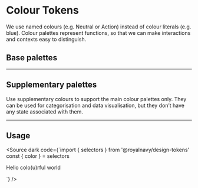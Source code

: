
<Meta title="Tokens/Colours" />

# Colour Tokens

We use named colours (e.g. Neutral or Action) instead of colour literals (e.g. blue). Colour palettes represent functions, so that we can make interactions and contexts easy to distinguish.



## Base palettes

<ColorPalette>
  <ColorItem title="neutral" subtitle="Use the Neutral palette for application UI."
             colors={
               {
                 "900": selectors.color('neutral', '900'),
                 "800": selectors.color('neutral', '800'),
                 "700": selectors.color('neutral', '700'),
                 "600": selectors.color('neutral', '600'),
                 "500": selectors.color('neutral', '500'),
                 "400": selectors.color('neutral', '400'),
                 "300": selectors.color('neutral', '300'),
                 "200": selectors.color('neutral', '200'),
                 "100": selectors.color('neutral', '100'),
                 "000": selectors.color('neutral', '000'),
               }}
  />
  <ColorItem
    title="action"
    subtitle="Use the Action palette for primary actions."
    colors={
      {
        "900": selectors.color('action', '900'),
        "800": selectors.color('action', '800'),
        "700": selectors.color('action', '700'),
        "600": selectors.color('action', '600'),
        "500": selectors.color('action', '500'),
        "400": selectors.color('action', '400'),
        "300": selectors.color('action', '300'),
        "200": selectors.color('action', '200'),
        "100": selectors.color('action', '100'),
        "000": selectors.color('action', '000'),
      }}
  />
  <ColorItem
    title="success"
    subtitle="Use the Success palette for positive feedback."
    colors={
      {
        "900": selectors.color('success', '900'),
        "800": selectors.color('success', '800'),
        "700": selectors.color('success', '700'),
        "600": selectors.color('success', '600'),
        "500": selectors.color('success', '500'),
        "400": selectors.color('success', '400'),
        "300": selectors.color('success', '300'),
        "200": selectors.color('success', '200'),
        "100": selectors.color('success', '100'),
        "000": selectors.color('success', '000'),
      }}
  />
  <ColorItem
    title="warning"
    subtitle="Use the Warning palette to indicate an action or message that may produce undesirable results."
    colors={
      {
        "900": selectors.color('warning', '900'),
        "800": selectors.color('warning', '800'),
        "700": selectors.color('warning', '700'),
        "600": selectors.color('warning', '600'),
        "500": selectors.color('warning', '500'),
        "400": selectors.color('warning', '400'),
        "300": selectors.color('warning', '300'),
        "200": selectors.color('warning', '200'),
        "100": selectors.color('warning', '100'),
        "000": selectors.color('warning', '000'),
      }}
  />
  <ColorItem
    title="danger"
    subtitle="Use the Danger palette for destructive actions."
    colors={
      {
        "900": selectors.color('danger', '900'),
        "800": selectors.color('danger', '800'),
        "700": selectors.color('danger', '700'),
        "600": selectors.color('danger', '600'),
        "500": selectors.color('danger', '500'),
        "400": selectors.color('danger', '400'),
        "300": selectors.color('danger', '300'),
        "200": selectors.color('danger', '200'),
        "100": selectors.color('danger', '100'),
        "000": selectors.color('danger', '000'),
      }}
  />
</ColorPalette>

---

## Supplementary palettes

Use supplementary colours to support the main colour palettes only. They can be used for categorisation and data visualisation, but they don’t have any state associated with them.

<ColorPalette>
  <ColorItem
    title="supa"
    subtitle="supplementary type a"
    colors={
      {
        "900": selectors.color('supa', '900'),
        "800": selectors.color('supa', '800'),
        "700": selectors.color('supa', '700'),
        "600": selectors.color('supa', '600'),
        "500": selectors.color('supa', '500'),
        "400": selectors.color('supa', '400'),
        "300": selectors.color('supa', '300'),
        "200": selectors.color('supa', '200'),
        "100": selectors.color('supa', '100'),
        "000": selectors.color('supa', '000'),
      }}
  />
  <ColorItem
    title="supb"
    subtitle="supplementary type b"
    colors={
      {
        "900": selectors.color('supb', '900'),
        "800": selectors.color('supb', '800'),
        "700": selectors.color('supb', '700'),
        "600": selectors.color('supb', '600'),
        "500": selectors.color('supb', '500'),
        "400": selectors.color('supb', '400'),
        "300": selectors.color('supb', '300'),
        "200": selectors.color('supb', '200'),
        "100": selectors.color('supb', '100'),
        "000": selectors.color('supb', '000'),
      }}
  />
  <ColorItem
    title="supc"
    subtitle="supplementary type c"
    colors={
      {
        "900": selectors.color('supc', '900'),
        "800": selectors.color('supc', '800'),
        "700": selectors.color('supc', '700'),
        "600": selectors.color('supc', '600'),
        "500": selectors.color('supc', '500'),
        "400": selectors.color('supc', '400'),
        "300": selectors.color('supc', '300'),
        "200": selectors.color('supc', '200'),
        "100": selectors.color('supc', '100'),
        "000": selectors.color('supc', '000'),
      }}
  />
  <ColorItem
    title="supd"
    subtitle="supplementary type d"
    colors={
      {
        "900": selectors.color('supd', '900'),
        "800": selectors.color('supd', '800'),
        "700": selectors.color('supd', '700'),
        "600": selectors.color('supd', '600'),
        "500": selectors.color('supd', '500'),
        "400": selectors.color('supd', '400'),
        "300": selectors.color('supd', '300'),
        "200": selectors.color('supd', '200'),
        "100": selectors.color('supd', '100'),
        "000": selectors.color('supd', '000'),
      }}
  />
  <ColorItem
    title="supe"
    subtitle="supplementary type e"
    colors={
      {
        "900": selectors.color('supe', '900'),
        "800": selectors.color('supe', '800'),
        "700": selectors.color('supe', '700'),
        "600": selectors.color('supe', '600'),
        "500": selectors.color('supe', '500'),
        "400": selectors.color('supe', '400'),
        "300": selectors.color('supe', '300'),
        "200": selectors.color('supe', '200'),
        "100": selectors.color('supe', '100'),
        "000": selectors.color('supe', '000'),
      }}
  />
  <ColorItem
    title="supf"
    subtitle="supplementary type f"
    colors={
      {
        "900": selectors.color('supf', '900'),
        "800": selectors.color('supf', '800'),
        "700": selectors.color('supf', '700'),
        "600": selectors.color('supf', '600'),
        "500": selectors.color('supf', '500'),
        "400": selectors.color('supf', '400'),
        "300": selectors.color('supf', '300'),
        "200": selectors.color('supf', '200'),
        "100": selectors.color('supf', '100'),
        "000": selectors.color('supf', '000'),
      }}
  />
</ColorPalette>

---

## Usage
<Source dark code={`import { selectors } from '@royalnavy/design-tokens'
const { color } = selectors

<div style={{ backgroundColor: color('action', '400') }}>
  Hello colo(u)rful world
</div>

`} />
